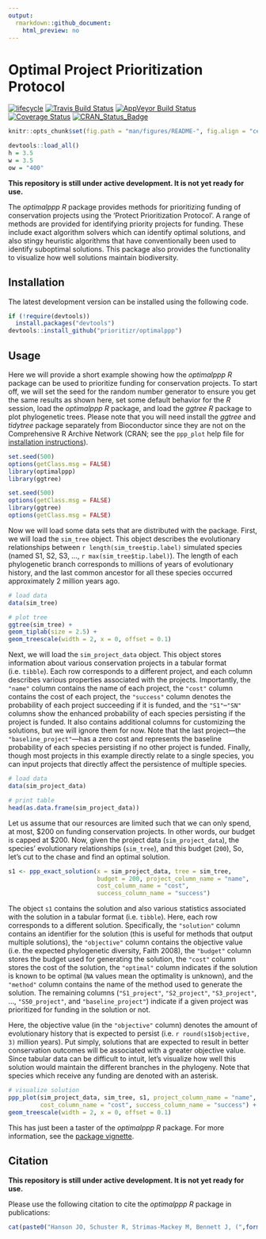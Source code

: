 ```yaml
---
output:
  rmarkdown::github_document:
    html_preview: no
---
```


<!--- README.md is generated from README.Rmd. Please edit that file -->

# Optimal Project Prioritization Protocol

[![lifecycle](https://img.shields.io/badge/Lifecycle-experimental-orange.svg)](https://www.tidyverse.org/lifecycle/#experimental)
[![Travis Build Status](https://img.shields.io/travis/prioritizr/optimalppp/master.svg?label=Linux%20%26%20Mac%20OSX)](https://travis-ci.org/prioritizr/optimalppp)
[![AppVeyor Build Status](https://img.shields.io/appveyor/ci/jeffreyhanson/optimalppp/master.svg?label=Windows)](https://ci.appveyor.com/project/jeffreyhanson/optimalppp)
[![Coverage Status](https://codecov.io/github/prioritizr/optimalppp/coverage.svg?branch=master)](https://codecov.io/github/prioritizr/optimalppp?branch=master)
[![CRAN_Status_Badge](http://www.r-pkg.org/badges/version/optimalppp)](https://CRAN.R-project.org/package=optimalppp)

```r
knitr::opts_chunk$set(fig.path = "man/figures/README-", fig.align = "center")
```

```r
devtools::load_all()
h = 3.5
w = 3.5
ow = "400"
```

**This repository is still under active development. It is not yet ready for use.**

The _optimalppp R_ package provides methods for prioritizing funding of conservation projects using the 'Protect Prioritization Protocol'. A range of methods are provided for identifying priority projects for funding. These include exact algorithm solvers which can identify optimal solutions, and also stingy heuristic algorithms that have conventionally been used to identify suboptimal solutions. This package also provides the functionality to visualize how well solutions maintain biodiversity.

## Installation

The latest development version can be installed using the following code.

```r
if (!require(devtools))
  install.packages("devtools")
devtools::install_github("prioritizr/optimalppp")
```

## Usage

Here we will provide a short example showing how the _optimalppp R_ package can be used to prioritize funding for conservation projects. To start off, we will set the seed for the random number generator to ensure you get the same results as shown here, set some default behavior for the _R_ session, load the _optimalppp R_ package, and load the _ggtree R_ package to plot phylogenetic trees. Please note that you will need install the _ggtree_ and _tidytree_ package separately from Bioconductor since they are not on the Comprehensive R Archive Network (CRAN; see the `ppp_plot` help file for [installation instructions](https://prioritizr.github.io/optimalppp/reference/ppp_plot.html)).

```r
set.seed(500)
options(getClass.msg = FALSE)
library(optimalppp)
library(ggtree)
```

```r
set.seed(500)
options(getClass.msg = FALSE)
library(ggtree)
options(getClass.msg = FALSE)
```

Now we will load some data sets that are distributed with the package. First, we will load the `sim_tree` object. This object describes the evolutionary relationships between `r length(sim_tree$tip.label)` simulated species (named S1, S2, S3, ..., `r max(sim_tree$tip.label)`). The length of each phylogenetic branch corresponds to millions of years of evolutionary history, and the last common ancestor for all these species occurred approximately 2 million years ago.

```r
# load data
data(sim_tree)

# plot tree
ggtree(sim_tree) +
geom_tiplab(size = 2.5) +
geom_treescale(width = 2, x = 0, offset = 0.1)
```

Next, we will load the `sim_project_data` object. This object stores information about various conservation projects in a tabular format (i.e. `tibble`). Each row corresponds to a different project, and each column describes various properties associated with the projects. Importantly, the `"name"` column contains the name of each project, the `"cost"` column contains the cost of each project, the `"success"` column denotes the probability of each project succeeding if it is funded, and the `"S1"`--`"SN"` columns show the enhanced probability of each species persisting if the project is funded. It also contains additional columns for customizing the solutions, but we will ignore them for now. Note that the last project---the `"baseline_project"`---has a zero cost and represents the baseline probability of each species persisting if no other project is funded. Finally, though most projects in this example directly relate to a single species, you can input projects that directly affect the persistence of multiple species.

```r
# load data
data(sim_project_data)

# print table
head(as.data.frame(sim_project_data))
```

Let us assume that our resources are limited such that we can only spend, at most, $200 on funding conservation projects. In other words, our budget is capped at $200. Now, given the project data (`sim_project_data`), the species' evolutionary relationships (`sim_tree`), and this budget (`200`), So, let's cut to the chase and find an optimal solution.

```r
s1 <- ppp_exact_solution(x = sim_project_data, tree = sim_tree,
                         budget = 200, project_column_name = "name",
                         cost_column_name = "cost",
                         success_column_name = "success")
```

The object `s1` contains the solution and also various statistics associated with the solution in a tabular format (i.e. `tibble`). Here, each row corresponds to a different solution. Specifically, the `"solution"` column contains an identifier for the solution (this is useful for methods that output multiple solutions), the `"objective"` column contains the objective value (i.e. the expected phylogenetic diversity, Faith 2008), the `"budget"` column stores the budget used for generating the solution, the `"cost"` column stores the cost of the solution, the `"optimal"` column indicates if the solution is known to be optimal (`NA` values mean the optimality is unknown), and the `"method"` column contains the name of the method used to generate the solution. The remaining columns (`"S1_project"`, `"S2_project"`, `"S3_project"`, ..., `"S50_project"`, and `"baseline_project"`) indicate if a given project was prioritized for funding in the solution or not.

Here, the objective value (in the `"objective"` column) denotes the amount of evolutionary history that is expected to persist (i.e. `r round(s1$objective, 3)` million years). Put simply, solutions that are expected to result in better conservation outcomes will be associated with a greater objective value. Since tabular data can be difficult to intuit, let's visualize how well this solution would maintain the different branches in the phylogeny. Note that species which receive any funding are denoted with an asterisk.

```r
# visualize solution
ppp_plot(sim_project_data, sim_tree, s1, project_column_name = "name",
         cost_column_name = "cost", success_column_name = "success") +
geom_treescale(width = 2, x = 0, offset = 0.1)
```

This has just been a taster of the _optimalppp R_ package. For more information, see the [package vignette](https://prioritizr.github.io/optimalppp/articles/optimalppp.html).

## Citation

**This repository is still under active development. It is not yet ready for use.**

Please use the following citation to cite the _optimalppp R_ package in publications:

```r
cat(paste0("Hanson JO, Schuster R, Strimas-Mackey M, Bennett J, (",format(Sys.time(), "%Y"),"). optimalppp: Optimal Project Prioritization Protocol. R package version ",packageDescription("optimalppp")$Version,". Available at https://github.com/prioritizr/optimalppp.\n"))
```
